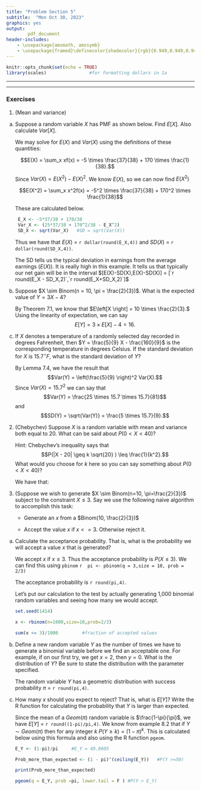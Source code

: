 ```yaml
---
title: "Problem Section 5"
subtitle:  "Mon Oct 30, 2023"
graphics: yes
output: 
        pdf_document
header-includes:
    - \usepackage{amsmath, amssymb}
    - \usepackage{framed}\definecolor{shadecolor}{rgb}{0.949,0.949,0.949}
---
```


```r
knitr::opts_chunk$set(echo = TRUE)
library(scales)                #for formatting dollars in 1a
```

* * * 
\begin{shaded}

\textbf{Learning Outcomes}

The problems are designed to build conceptual understanding and problem-solving skills. The emphasis is on learning to find, evaluate and build confidence.
The specific tasks include: 

   - Calculate expected value and variance using the PMF
     
   - Use Chebychev's inequality to make probability statements
   
   - Use the geometric series to calculate probabilities
  
   - Back up and support work with relevant explanations

 

\end{shaded}


* * *

### Exercises 

1. (Mean and variance) 

a. Suppose a random variable $X$ has PMF as shown below. Find $E\left[X \right]$. Also calculate $Var\left[X \right]$.

    \begin{table}[h]
    \centering
    \begin{tabular}{|c|c|c|} \hline
      $x$ & -\$5 & \$170 \\ \hline 
      $f(x)$ & 37/38  & 1/38  \\ \hline
    \end{tabular}
    \end{table}
    
    We may solve for $E(X)$ and $Var(X)$ using the definitions of these quantities:
    
    $$E(X) = \sum_x xf(x) = -5 \times \frac{37}{38} + 170 \times \frac{1}{38}.$$
    
    Since $Var(X) = E(X^2) - E(X)^2$. We know $E(X)$, so we can now find $E(X^2)$
   
   $$E(X^2) = \sum_x x^2f(x) = -5^2 \times \frac{37}{38} + 170^2 \times \frac{1}{38}$$
   
   These are calculated below.

   
    ```r
     E_X <- -5*37/38 + 170/38
     Var_X <- (25*37/38 + 170^2/38 - E_X^2)
     SD_X <- sqrt(Var_X)   #SD = sqrt(Var(X))
    ```

    Thus we have that $E(X)$ = `r dollar(round(E_X,4))` and $SD(X)$ = `r dollar(round(SD_X,4))`.
    
    The SD tells us the typical deviation in earnings from the average earnings ($E(X)$). It is really high in this example. It tells us that typically our net gain will be in the interval $[E(X)-SD(X),E(X)-SD(X)] = [`r round(E_X - SD_X,2)`,`r round(E_X+SD_X,2)`]$


b. Suppose $X \sim Binom(n = 10, \pi = \frac{2}{3})$. What is the expected value of $Y = 3X - 4$?

    By Theorem 7.1, we know that $E\left[X \right] = 10 \times \frac{2}{3}.$ Using the linearity of expectation, we can say
    $$E\left[Y \right] = 3 \times E\left[X \right] - 4 = 16.$$
    

c. If $X$ denotes a temperature of a randomly selected day recorded in degrees Fahrenheit, then $Y = \frac{5}{9} X - \frac{160}{9}$ is the corresponding temperature in degrees Celsius. If the standard deviation for $X$ is 15.7$^{\circ} F$, what is the standard deviation of $Y$?

   By Lemma 7.4, we have the result that 
   $$Var(Y) = \left(\frac{5}{9} \right)^2 Var(X).$$
   Since $Var(X) = 15.7^2$ we can say that
   $$Var(Y) = \frac{25 \times 15.7 \times 15.7}{81}$$ and
   $$SD(Y) = \sqrt{Var(Y)} = \frac{5 \times 15.7}{9}.$$
   
    
2. (Chebychev) Suppose $X$ is a random variable with mean and variance both equal to 20. What can be said about $P( 0 < X < 40)$?

    Hint: Chebychev's inequality says that 
    $$P(|X - 20| \geq k \sqrt{20} ) \leq \frac{1}{k^2}.$$ What would you choose for $k$ here so you can say something about $P(0 < X < 40)$?
   
    We have that:
    \begin{align*}
  P( 0 <  X < 40)  &= P(-20 < X-20 < 20) \\
  &= P(\frac{-20}{\sqrt{20}} < \frac{X-20}{\sqrt{20}} < \frac{20}{\sqrt{20}}  ) \\
  &= P(-\sqrt{20} < \frac{X-20}{\sqrt{20}} < \sqrt{20}) \\ 
  &= P(\frac{|X-20|}{\sqrt{20}} < \sqrt{20}) \\
  &= 1 - P(\frac{|X-20|}{\sqrt{20}} \geq \sqrt{20}) \\
  &= 1 - P(|X-20| \geq \underbrace{\sqrt{20}}_{\sigma} \times \underbrace{\sqrt{20}}_k) \\
  &\geq  1-\frac{1}{\underbrace{\sqrt{20}^2}}_{k^2} \\ 
  &= `r 1-(1/20)`
    \end{align*}
    
  
   
3. (Suppose we wish to generate $X \sim Binom(n=10, \pi=\frac{2}{3})$ subject to the constraint $X \leq 3$. Say we use the following naive algorithm to accomplish this task:

    - Generate an $x$ from a $Binom(10, \frac{2}{3})$
  
    - Accept the value $x$ if $x <= 3$. Otherwise reject it.
  
a. Calculate the acceptance probability. That is, what is the probability we will accept a value $x$ that is generated?

    We accept $x$ if $x \leq 3$. Thus the acceptance probability is $P(X \leq 3)$. We can find this using `pbinom` 
    ```r
    pi <- pbinom(q = 3,size = 10, prob = 2/3)
    ```
    
    The acceptance probability is `r round(pi,4)`.
    
    Let's put our calculation to the test by actually generating 1,000 binomial random variables and seeing how many we would accept.
    
    ```r
    
    set.seed(1414)

    x <- rbinom(n=1000,size=10,prob=2/3)

    sum(x <= 3)/1000         #fraction of accepted values
   ```

b. Define a new random variable $Y$ as the number of times we have to generate a binomial variable before we find an acceptable one. For example, if on our first try, we get $x = 2$, then $y=0$. What is the distribution of $Y$? Be sure to state the distribution with the parameter specified.

    The random variable $Y$ has a geometric distribution with success probability $\pi$ = `r round(pi,4)`.

c. How many $x$ should you expect to reject? That is, what is $E\left[Y \right]$? Write the R function for calculating the probability that $Y$ is larger than expected.

    Since the mean of a $Geom(\pi)$ random variable is $\frac{1-\pi}{\pi}$, we have $E\left[Y \right]$ = `r round((1-pi)/pi,4)`. 
    We know from example 8.2 that if $Y \sim Geom(\pi)$ then for any integer $k$
    $P(Y \geq k) = (1-\pi)^{k}.$ This is calculated below using this formula and also using the R function `pgeom`.
    
    
    ```r
    E_Y <- (1-pi)/pi     #E_Y = 49.8605
    
    Prob_more_than_expected <- (1 - pi)^(ceiling(E_Y))   #P(Y >=50)
    
    print(Prob_more_than_expected) 
    
    pgeom(q = E_Y, prob =pi, lower.tail = F ) #P(Y > E_Y)
   ```